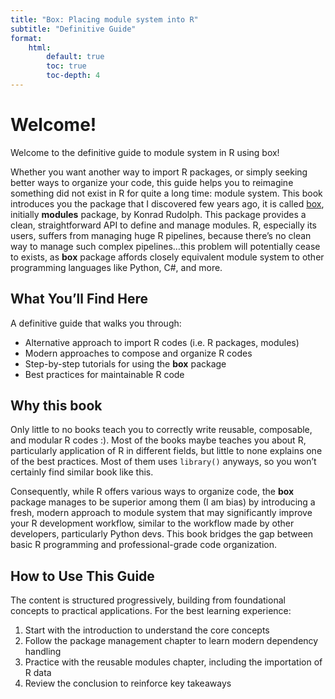 ```yaml
---
title: "Box: Placing module system into R"
subtitle: "Definitive Guide"
format:
    html:
        default: true
        toc: true
        toc-depth: 4
---
```


# Welcome!

Welcome to the definitive guide to module system in R using box! 

Whether you want another way to import R packages, or simply seeking better ways to organize your code, this guide helps you to reimagine something did not exist in R for quite a long time: module system. This book introduces you the package that I discovered few years ago, it is called [box](https://github.com/klmr/box), initially **modules** package, by Konrad Rudolph. This package provides a clean, straightforward API to define and manage modules. R, especially its users, suffers from managing huge R pipelines, because there's no clean way to manage such complex pipelines...this problem will potentially cease to exists, as **box** package affords closely equivalent module system to other programming languages like Python, C#, and more. 

## What You'll Find Here

A definitive guide that walks you through:

-  Alternative approach to import R codes (i.e. R packages, modules)
-  Modern approaches to compose and organize R codes
-  Step-by-step tutorials for using the **box** package
-  Best practices for maintainable R code

## Why this book

Only little to no books teach you to correctly write reusable, composable, and modular R codes :). Most of the books maybe teaches you about R, particularly application of R in different fields, but little to none explains one of the best practices. Most of them uses `library()` anyways, so you won't certainly find similar book like this. 

Consequently, while R offers various ways to organize code, the **box** package manages to be superior among them (I am bias) by introducing a fresh, modern approach to module system that may significantly improve your R development workflow, similar to the workflow made by other developers, particularly Python devs. This book bridges the gap between basic R programming and professional-grade code organization.

## How to Use This Guide

The content is structured progressively, building from foundational concepts to practical applications. For the best learning experience:

1.  Start with the introduction to understand the core concepts
2.  Follow the package management chapter to learn modern dependency handling
3.  Practice with the reusable modules chapter, including the importation of R data
4.  Review the conclusion to reinforce key takeaways

